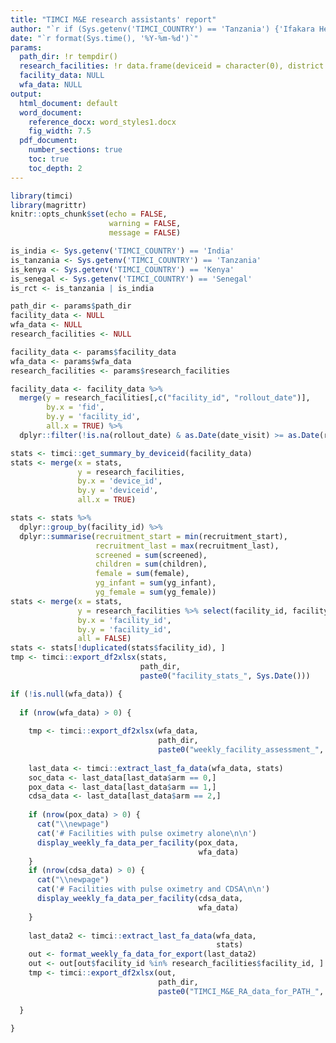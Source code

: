 ```yaml
---
title: "TIMCI M&E research assistants' report"
author: "`r if (Sys.getenv('TIMCI_COUNTRY') == 'Tanzania') {'Ifakara Health Institute (IHI)'} else if (Sys.getenv('TIMCI_COUNTRY') == 'India') {'King George s Medical University (KGMU)'} else if (Sys.getenv('TIMCI_COUNTRY') == 'Senegal') {'Université Cheikh Anta Diop de Dakar (UCAD)'} else if (Sys.getenv('TIMCI_COUNTRY') == 'Kenya') {'University of Nairobi (UoN)'} else if (Sys.getenv('TIMCI_COUNTRY') == 'Myanmar') {'Burnet Institute (BI)'} else {'Swiss Tropical and Public Health Institute (Swiss TPH)'}`"
date: "`r format(Sys.time(), '%Y-%m-%d')`"
params:
  path_dir: !r tempdir()
  research_facilities: !r data.frame(deviceid = character(0), district = character(0), facility = character(0))
  facility_data: NULL
  wfa_data: NULL
output:
  html_document: default
  word_document:
    reference_docx: word_styles1.docx
    fig_width: 7.5
  pdf_document:
    number_sections: true
    toc: true
    toc_depth: 2
---
```


```r
library(timci)
library(magrittr)
knitr::opts_chunk$set(echo = FALSE,
                      warning = FALSE,
                      message = FALSE)
```

```r
is_india <- Sys.getenv('TIMCI_COUNTRY') == 'India'
is_tanzania <- Sys.getenv('TIMCI_COUNTRY') == 'Tanzania'
is_kenya <- Sys.getenv('TIMCI_COUNTRY') == 'Kenya'
is_senegal <- Sys.getenv('TIMCI_COUNTRY') == 'Senegal'
is_rct <- is_tanzania | is_india
```

```r
path_dir <- params$path_dir
facility_data <- NULL
wfa_data <- NULL
research_facilities <- NULL
```

```r
facility_data <- params$facility_data
wfa_data <- params$wfa_data
research_facilities <- params$research_facilities
```

```r
facility_data <- facility_data %>%
  merge(y = research_facilities[,c("facility_id", "rollout_date")],
        by.x = 'fid',
        by.y = 'facility_id',
        all.x = TRUE) %>%
  dplyr::filter(!is.na(rollout_date) & as.Date(date_visit) >= as.Date(rollout_date))
```

```r
stats <- timci::get_summary_by_deviceid(facility_data)
stats <- merge(x = stats,
               y = research_facilities,
               by.x = 'device_id',
               by.y = 'deviceid',
               all.x = TRUE)

stats <- stats %>%
  dplyr::group_by(facility_id) %>%
  dplyr::summarise(recruitment_start = min(recruitment_start),
                   recruitment_last = max(recruitment_last),
                   screened = sum(screened),
                   children = sum(children),
                   female = sum(female),
                   yg_infant = sum(yg_infant),
                   yg_female = sum(yg_female))
stats <- merge(x = stats,
               y = research_facilities %>% select(facility_id, facility_name, lvl2),
               by.x = 'facility_id',
               by.y = 'facility_id',
               all = FALSE)
stats <- stats[!duplicated(stats$facility_id), ]
tmp <- timci::export_df2xlsx(stats,
                             path_dir,
                             paste0("facility_stats_", Sys.Date()))
```

```r
if (!is.null(wfa_data)) {
  
  if (nrow(wfa_data) > 0) {
    
    tmp <- timci::export_df2xlsx(wfa_data,
                                 path_dir,
                                 paste0("weekly_facility_assessment_", Sys.Date()))
    
    last_data <- timci::extract_last_fa_data(wfa_data, stats)
    soc_data <- last_data[last_data$arm == 0,]
    pox_data <- last_data[last_data$arm == 1,]
    cdsa_data <- last_data[last_data$arm == 2,]
    
    if (nrow(pox_data) > 0) {
      cat("\\newpage")
      cat('# Facilities with pulse oximetry alone\n\n')
      display_weekly_fa_data_per_facility(pox_data,
                                          wfa_data)
    }
    if (nrow(cdsa_data) > 0) {
      cat("\\newpage")
      cat('# Facilities with pulse oximetry and CDSA\n\n')
      display_weekly_fa_data_per_facility(cdsa_data,
                                          wfa_data)
    }
    
    last_data2 <- timci::extract_last_fa_data(wfa_data,
                                              stats)
    out <- format_weekly_fa_data_for_export(last_data2)
    out <- out[out$facility_id %in% research_facilities$facility_id, ]
    tmp <- timci::export_df2xlsx(out,
                                 path_dir,
                                 paste0("TIMCI_M&E_RA_data_for_PATH_", Sys.Date()))
    
  }
  
}
```
